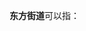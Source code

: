 '''东方街道'''可以指：
{{PRC admin/disambig|41/14/03/003/000|41/16/81/003/000|44/05/11/004/000}}
{{disambig|cat=四字乡级行政区划消歧义}}